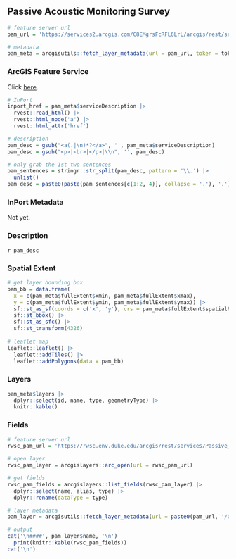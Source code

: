 ## Passive Acoustic Monitoring Survey

```r
# feature server url
pam_url = 'https://services2.arcgis.com/C8EMgrsFcRFL6LrL/arcgis/rest/services/Passive_Acoustic_Monitoring_Survey/FeatureServer'

# metadata
pam_meta = arcgisutils::fetch_layer_metadata(url = pam_url, token = token)
```

### ArcGIS Feature Service

Click [here](`r pam_url`).

```r
# InPort
inport_href = pam_meta$serviceDescription |>
  rvest::read_html() |>
  rvest::html_node('a') |>
  rvest::html_attr('href')

# description
pam_desc = gsub("<a(.|\n)*?</a>", '', pam_meta$serviceDescription)
pam_desc = gsub("<p>|<br>|</p>|\\n", '', pam_desc)

# only grab the 1st two sentences
pam_sentences = stringr::str_split(pam_desc, pattern = '\\.') |>
  unlist()
pam_desc = paste0(paste(pam_sentences[c(1:2, 4)], collapse = '.'), '.')
```

### InPort Metadata

Not yet.

### Description

`r pam_desc`

### Spatial Extent

```r
# get layer bounding box
pam_bb = data.frame(
  x = c(pam_meta$fullExtent$xmin, pam_meta$fullExtent$xmax), 
  y = c(pam_meta$fullExtent$ymin, pam_meta$fullExtent$ymax)) |>
  sf::st_as_sf(coords = c('x', 'y'), crs = pam_meta$fullExtent$spatialReference$latestWkid) |>
  sf::st_bbox() |>
  sf::st_as_sfc() |>
  sf::st_transform(4326)
  
# leaflet map
leaflet::leaflet() |>
  leaflet::addTiles() |>
  leaflet::addPolygons(data = pam_bb)
```

### Layers

```r
pam_meta$layers |>
  dplyr::select(id, name, type, geometryType) |>
  knitr::kable()
```

### Fields

```r
# feature server url
rwsc_pam_url = 'https://rwsc.env.duke.edu/arcgis/rest/services/Passive_Acoustic_Monitoring/MapServer/1'

# open layer
rwsc_pam_layer = arcgislayers::arc_open(url = rwsc_pam_url)

# get fields
rwsc_pam_fields = arcgislayers::list_fields(rwsc_pam_layer) |>
  dplyr::select(name, alias, type) |>
  dplyr::rename(dataType = type)

# layer metadata
pam_layer = arcgisutils::fetch_layer_metadata(url = paste0(pam_url, '/0'), token = token)

# output
cat('\n####', pam_layer$name, '\n')
  print(knitr::kable(rwsc_pam_fields))
cat('\n')
```
